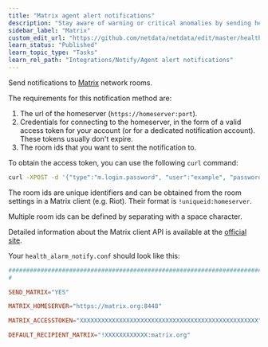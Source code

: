 ```yaml
---
title: "Matrix agent alert notifications"
description: "Stay aware of warning or critical anomalies by sending health alarms to Matrix network rooms with Netdata's health monitoring watchdog."
sidebar_label: "Matrix"
custom_edit_url: "https://github.com/netdata/netdata/edit/master/health/notifications/matrix/README.md"
learn_status: "Published"
learn_topic_type: "Tasks"
learn_rel_path: "Integrations/Notify/Agent alert notifications"
---
```



Send notifications to [Matrix](https://matrix.org/) network rooms.

The requirements for this notification method are:

1.  The url of the homeserver (`https://homeserver:port`).
2.  Credentials for connecting to the homeserver, in the form of a valid access token for your account (or for a
    dedicated notification account). These tokens usually don't expire.
3.  The room ids that you want to sent the notification to.

To obtain the access token, you can use the following `curl` command:

```bash
curl -XPOST -d '{"type":"m.login.password", "user":"example", "password":"wordpass"}' "https://homeserver:8448/_matrix/client/r0/login"
```

The room ids are unique identifiers and can be obtained from the room settings in a Matrix client (e.g. Riot). Their
format is `!uniqueid:homeserver`.

Multiple room ids can be defined by separating with a space character.

Detailed information about the Matrix client API is available at the [official
site](https://matrix.org/docs/guides/client-server.html).

Your `health_alarm_notify.conf` should look like this:

```conf
###############################################################################
#

SEND_MATRIX="YES"

MATRIX_HOMESERVER="https://matrix.org:8448"

MATRIX_ACCESSTOKEN="XXXXXXXXXXXXXXXXXXXXXXXXXXXXXXXXXXXXXXXXXXXXXXXXXX"

DEFAULT_RECIPIENT_MATRIX="!XXXXXXXXXXXX:matrix.org"
```


